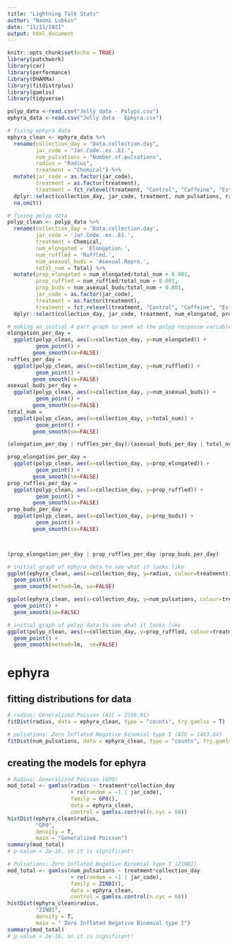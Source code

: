 ```yaml
---
title: "Lightning Talk Stats"
author: "Naomi Lubkin"
date: "11/11/2021"
output: html_document
---
```


```r
knitr::opts_chunk$set(echo = TRUE)
library(patchwork)
library(car)
library(performance)
library(DHARMa)
library(fitdistrplus)
library(gamlss)
library(tidyverse)
```

```r
polyp_data <-read.csv("Jelly data - Polyps.csv")
ephyra_data <-read.csv("Jelly data - Ephyra.csv")
```

```r
# fixing ephyra data
ephyra_clean <- ephyra_data %>%
  rename(collection_day = "Data.collection.day",
         jar_code = "Jar.Code..ex..E1.",
         num_pulsations = "Number.of.pulsations", 
         radius = "Radius", 
         treatment = "Chemical") %>%
  mutate(jar_code = as.factor(jar_code),
         treatment = as.factor(treatment), 
         treatment = fct_relevel(treatment, "Control", "Caffeine", "Estradiol", "Combo")) %>%
  dplyr::select(collection_day, jar_code, treatment, num_pulsations, radius) %>%
  na.omit()

# fixing polyp data
polyp_clean <- polyp_data %>%
  rename(collection_day = 'Data.collection.day', 
         jar_code = 'Jar.Code..ex..E1.', 
         treatment = Chemical, 
         num_elongated = 'Elongation.', 
         num_ruffled = 'Ruffled.', 
         num_asexual_buds = 'Asexual.Repro.', 
         total_num = Total) %>%
  mutate(prop_elongated = num_elongated/total_num + 0.001, 
         prop_ruffled = num_ruffled/total_num + 0.001, 
         prop_buds = num_asexual_buds/total_num + 0.001,
         jar_code = as.factor(jar_code),
         treatment = as.factor(treatment), 
         treatment = fct_relevel(treatment, "Control", "Caffeine", "Estradiol", "Combo"))  %>%
  dplyr::select(collection_day, jar_code, treatment, num_elongated, prop_elongated, num_ruffled, prop_ruffled, num_asexual_buds, prop_buds, total_num) 

```


```r
# making an initial 4 part graph to peek at the polyp response variable data
elongation_per_day = 
  ggplot(polyp_clean, aes(x=collection_day, y=num_elongated)) +
         geom_point() +
        geom_smooth(se=FALSE)
ruffles_per_day = 
  ggplot(polyp_clean, aes(x=collection_day, y=num_ruffled)) +
         geom_point() +
        geom_smooth(se=FALSE)
asexual_buds_per_day = 
  ggplot(polyp_clean, aes(x=collection_day, y=num_asexual_buds)) +
         geom_point() +
        geom_smooth(se=FALSE)
total_num = 
  ggplot(polyp_clean, aes(x=collection_day, y=total_num)) +
         geom_point() +
        geom_smooth(se=FALSE)

(elongation_per_day | ruffles_per_day)/(asexual_buds_per_day | total_num)
```
```r
prop_elongation_per_day = 
  ggplot(polyp_clean, aes(x=collection_day, y=prop_elongated)) +
         geom_point() +
        geom_smooth(se=FALSE)
prop_ruffles_per_day = 
  ggplot(polyp_clean, aes(x=collection_day, y=prop_ruffled)) +
         geom_point() +
        geom_smooth(se=FALSE)
prop_buds_per_day = 
  ggplot(polyp_clean, aes(x=collection_day, y=prop_buds)) +
         geom_point() +
        geom_smooth(se=FALSE)



(prop_elongation_per_day | prop_ruffles_per_day |prop_buds_per_day)
```


```r
# initial graph of ephyra data to see what it looks like
ggplot(ephyra_clean, aes(x=collection_day, y=radius, colour=treatment)) +
  geom_point() +
  geom_smooth(method=lm, se=FALSE)
```


```r
ggplot(ephyra_clean, aes(x=collection_day, y=num_pulsations, colour=treatment))+
  geom_point() +
  geom_smooth(se=FALSE)
```

```r
# initial graph of polyp data to see what it looks like
ggplot(polyp_clean, aes(x=collection_day, y=prop_ruffled, colour=treatment))+
  geom_point() +
  geom_smooth(method=lm,  se=FALSE)
```


# ephyra

## fitting distributions for data

```r
# radius: Generalized Poisson (AIC = 2390.01)
fitDist(radius, data = ephyra_clean, type = "counts", try.gamlss = T)

# pulsations: Zero Inflated Negative Binomial type I (AIC = 1483.84)
fitDist(num_pulsations, data = ephyra_clean, type = "counts", try.gamlss = T)
```


## creating the models for ephyra

```r
# Radius: Generalized Poisson (GPO)
mod_total <- gamlss(radius ~ treatment*collection_day 
                    + re(random = ~1 | jar_code), 
                    family = GPO(), 
                    data = ephyra_clean, 
                    control = gamlss.control(n.cyc = 60))
histDist(ephyra_clean$radius,
         "GPO", 
         density = T, 
         main = "Generalized Poisson")
summary(mod_total)
# p-value < 2e-16, so it is significant!

# Pulsations: Zero Inflated Negative Binomial type I (ZINBI)
mod_total <- gamlss(num_pulsations ~ treatment*collection_day 
                    + re(random = ~1 | jar_code), 
                    family = ZINBI(), 
                    data = ephyra_clean, 
                    control = gamlss.control(n.cyc = 60))
histDist(ephyra_clean$radius,
         "ZINBI", 
         density = T, 
         main = " Zero Inflated Negative Binomial type I")
summary(mod_total)
# p-value < 2e-16, so it is significant!

```
